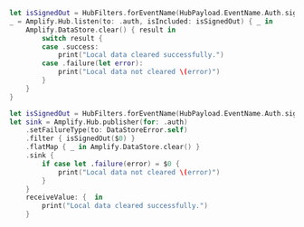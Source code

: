 <BlockSwitcher>

<CodeBlock name="Listener (iOS 11+)">

```swift
let isSignedOut = HubFilters.forEventName(HubPayload.EventName.Auth.signedOut)
_ = Amplify.Hub.listen(to: .auth, isIncluded: isSignedOut) { _ in
    Amplify.DataStore.clear() { result in
        switch result {
        case .success:
            print("Local data cleared successfully.")
        case .failure(let error):
            print("Local data not cleared \(error)")
        }
    }
}
```

</CodeBlock>

<CodeBlock name="Combine (iOS 13+)">

```swift
let isSignedOut = HubFilters.forEventName(HubPayload.EventName.Auth.signedOut)
let sink = Amplify.Hub.publisher(for: .auth)
    .setFailureType(to: DataStoreError.self)
    .filter { isSignedOut($0) }
    .flatMap { _ in Amplify.DataStore.clear() }
    .sink {
        if case let .failure(error) = $0 {
            print("Local data not cleared \(error)")
        }
    }
    receiveValue: {  in
        print("Local data cleared successfully.")
    }
```

</CodeBlock>

</BlockSwitcher>

